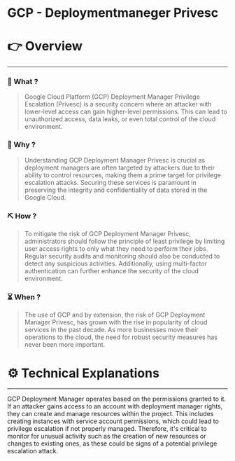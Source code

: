 # GCP - Deploymentmaneger Privesc


# 👉 Overview

---

### 👀 What ?

> Google Cloud Platform (GCP) Deployment Manager Privilege Escalation (Privesc) is a security concern where an attacker with lower-level access can gain higher-level permissions. This can lead to unauthorized access, data leaks, or even total control of the cloud environment.
> 

### 🧐 Why ?

> Understanding GCP Deployment Manager Privesc is crucial as deployment managers are often targeted by attackers due to their ability to control resources, making them a prime target for privilege escalation attacks. Securing these services is paramount in preserving the integrity and confidentiality of data stored in the Google Cloud.
> 

### ⛏️ How ?

> To mitigate the risk of GCP Deployment Manager Privesc, administrators should follow the principle of least privilege by limiting user access rights to only what they need to perform their jobs. Regular security audits and monitoring should also be conducted to detect any suspicious activities. Additionally, using multi-factor authentication can further enhance the security of the cloud environment.
> 

### ⏳ When ?

> The use of GCP and by extension, the risk of GCP Deployment Manager Privesc, has grown with the rise in popularity of cloud services in the past decade. As more businesses move their operations to the cloud, the need for robust security measures has never been more important.
> 

# ⚙️ Technical Explanations

---

GCP Deployment Manager operates based on the permissions granted to it. If an attacker gains access to an account with deployment manager rights, they can create and manage resources within the project. This includes creating instances with service account permissions, which could lead to privilege escalation if not properly managed. Therefore, it's critical to monitor for unusual activity such as the creation of new resources or changes to existing ones, as these could be signs of a potential privilege escalation attack.
